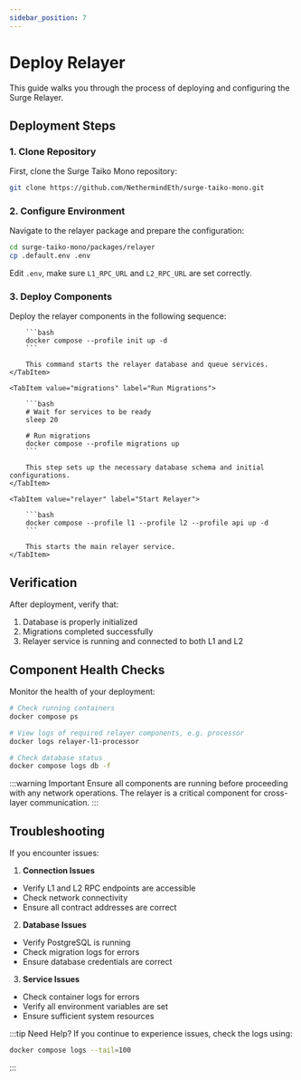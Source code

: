 ```yaml
---
sidebar_position: 7
---
```



# Deploy Relayer

This guide walks you through the process of deploying and configuring the Surge Relayer.

## Deployment Steps

### 1. Clone Repository

First, clone the Surge Taiko Mono repository:

```bash
git clone https://github.com/NethermindEth/surge-taiko-mono.git
```

### 2. Configure Environment

Navigate to the relayer package and prepare the configuration:

```bash
cd surge-taiko-mono/packages/relayer
cp .default.env .env
```

Edit `.env`, make sure `L1_RPC_URL` and `L2_RPC_URL` are set correctly.

### 3. Deploy Components

Deploy the relayer components in the following sequence:

<Tabs>
    <TabItem value="init" label="Initialize Components" default>

        ```bash
        docker compose --profile init up -d
        ```

        This command starts the relayer database and queue services.
    </TabItem>

    <TabItem value="migrations" label="Run Migrations">

        ```bash
        # Wait for services to be ready
        sleep 20

        # Run migrations
        docker compose --profile migrations up
        ```

        This step sets up the necessary database schema and initial configurations.
    </TabItem>

    <TabItem value="relayer" label="Start Relayer">

        ```bash
        docker compose --profile l1 --profile l2 --profile api up -d
        ```

        This starts the main relayer service.
    </TabItem>

</Tabs>

## Verification

After deployment, verify that:

1. Database is properly initialized
2. Migrations completed successfully
3. Relayer service is running and connected to both L1 and L2

## Component Health Checks

Monitor the health of your deployment:

```bash
# Check running containers
docker compose ps

# View logs of required relayer components, e.g. processor
docker logs relayer-l1-processor

# Check database status
docker compose logs db -f
```

:::warning Important
Ensure all components are running before proceeding with any network operations. The relayer is a critical component for cross-layer communication.
:::

## Troubleshooting

If you encounter issues:

1. **Connection Issues**

- Verify L1 and L2 RPC endpoints are accessible
- Check network connectivity
- Ensure all contract addresses are correct

2. **Database Issues**

- Verify PostgreSQL is running
- Check migration logs for errors
- Ensure database credentials are correct

3. **Service Issues**

- Check container logs for errors
- Verify all environment variables are set
- Ensure sufficient system resources

:::tip Need Help?
If you continue to experience issues, check the logs using:

```bash
docker compose logs --tail=100
```

:::
